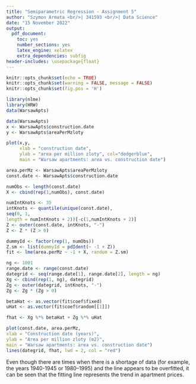 ---
title: "Semiparametric Regression - Assignment 5"
author: "Szymon Armata <br/>| 341593 <br/>| Data Science"
date: "15 November 2022"
output:
  pdf_document:
    toc: yes
    number_sections: yes
    latex_engine: xelatex
    extra_dependencies: subfig
header-includes: \usepackage{float}
---

```{r setup, include=FALSE}
knitr::opts_chunk$set(echo = TRUE)
knitr::opts_chunk$set(warning = FALSE, message = FALSE)
knitr::opts_chunk$set(fig.pos = 'H')
```
\newpage

\section{Plot of the data}
```{r, echo=TRUE}
library(nlme)
library(HRW)
data(WarsawApts)

data(WarsawApts)
x <- WarsawApts$construction.date
y <- WarsawApts$areaPerMzloty
```
```{r, echo=TRUE}
plot(x,y,
     xlab = "construction date",
     ylab = "area per million zloty", col="dodgerblue",
     main = "Warsaw apartments: area vs. construction date")
```

\newpage
\section{Task 3.}
\subsection{a}
```{r, echo=TRUE}
area.perMz <- WarsawApts$areaPerMzloty
const.date <- WarsawApts$construction.date
```
\subsection{b}
```{r, echo=TRUE}
numObs <- length(const.date)
X <- cbind(rep(1,numObs), const.date)
```
\subsection{c}
```{r, echo=TRUE}
numIntKnots <- 35
intKnots <- quantile(unique(const.date),
seq(0, 1,
length = numIntKnots + 2))[-c(1,numIntKnots + 2)]
Z <- outer(const.date, intKnots, "-")
Z <- Z * (Z > 0)
```
\subsection{d}
```{r, echo=TRUE}
dummyId <- factor(rep(1, numObs))
Z.sm <- list(dummyId = pdIdent(~ -1 + Z))
fit <- lme(area.perMz ~ -1 + X, random = Z.sm)
```

\newpage
\section{Task 4.}
\subsection{a}
```{r, echo=TRUE}
ng <- 1001
range.date <- range(const.date)
dategrid <- seq(range.date[1], range.date[2], length = ng)
Xg <- cbind(rep(1, ng), dategrid)
Zg <- outer(dategrid, intKnots, "-")
Zg <- Zg * (Zg > 0)
```
\subsection{b}
```{r, echo=TRUE}
betaHat <- as.vector(fit$coef$fixed)
uHat <- as.vector(fit$coef$random[[1]])
```
\subsection{c}
```{r, echo=TRUE}
fhat <- Xg %*% betaHat + Zg %*% uHat
```
\subsection{d}
```{r, echo=TRUE}
plot(const.date, area.perMz,
xlab = "Construction date (years)",
ylab = "Area per million zloty (m2)",
main = "Warsaw apartments: area vs. construction date")
lines(dategrid, fhat, lwd = 2, col = "red")
```

Even though there are times when there is a shortage of data (for example, the years 1940-1945 or 1980–1995) and the line appears to be overfitted, it can be seen that the fitting line represents the trend in apartment prices.
